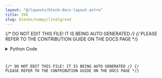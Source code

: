 ```yaml
---
layout: "@/layouts/block-docs-layout.astro"
title: SVD
slug: blocks/numpy/linalg/svd
---
```


{/* DO NOT EDIT THIS FILE! IT IS BEING AUTO GENERATED */}
{/* PLEASE REFER TO THE CONTRIBUTION GUIDE ON THE DOCS PAGE */}


<PythonDocsDisplay docstring={docstring} />
<details>
<summary>Python Code</summary>



<Code code={pythonCode} lang="py" wrap theme="dracula" />

[Find this Flojoy Block on GitHub](https://github.com/flojoy-ai/blocks/blob/main/blocks/NUMPY/LINALG/SVD/SVD.py)

</details>

{/* DO NOT EDIT THIS FILE! IT IS BEING AUTO GENERATED */}
{/* PLEASE REFER TO THE CONTRIBUTION GUIDE ON THE DOCS PAGE */}
